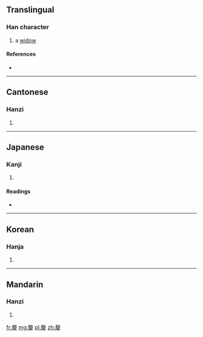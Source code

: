 ==Translingual==

===Han character===
{{Han char|rn=38|rad=女|as=11|sn=14|four=5824<sub>4</sub>|canj=十大一女 (JKMV)}}

# a [[widow]]

====References====
* {{Han ref|kx=0269.360|dkj=06655|dj=0537.260|hdz=21075.020|uh=5AE0|ud=23264|bh=E175|bd=57717}}

----

==Cantonese==

===Hanzi===
{{yue-hanzi|jyut=|y=lei4}}

# {{defn|lang=yue|sort=女11}}

----

==Japanese==

===Kanji===
{{ja-kanji|grade=|rs=女11}}

# {{defn|lang=ja|sort=女11}}

====Readings====
* {{ja-readings|on=[[り]] (ri)|kun=[[やもめ]] (yamome)}}

----

==Korean==

===Hanja===
{{ko-hanja|hangeul=리|rv=ri|mr=ri}}

# {{defn|lang=ko|sort=女11}}

----

==Mandarin==

===Hanzi===
{{cmn-hanzi|pin=[[lí]] ([[li2]])|wg=li<sup>2</sup>}}

# {{defn|lang=cmn|sort=女11}}

[[fr:嫠]]
[[mg:嫠]]
[[pl:嫠]]
[[zh:嫠]]